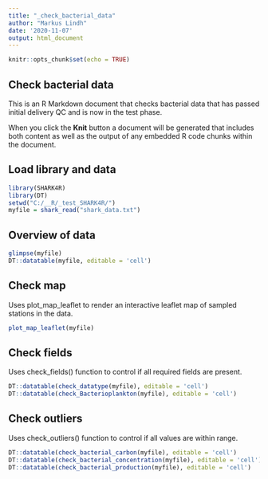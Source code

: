```yaml
---
title: "_check_bacterial_data"
author: "Markus Lindh"
date: '2020-11-07'
output: html_document
---
```


```r
knitr::opts_chunk$set(echo = TRUE)
```

## Check bacterial data

This is an R Markdown document that checks bacterial data that has passed initial delivery QC and is now in the test phase.

When you click the **Knit** button a document will be generated that includes both content as well as the output of any embedded R code chunks within the document.

## Load library and data

```r
library(SHARK4R)
library(DT)
setwd("C:/__R/_test_SHARK4R/")
myfile = shark_read("shark_data.txt")
```

## Overview of data

```r
glimpse(myfile)
DT::datatable(myfile, editable = 'cell')
```

## Check map

Uses plot_map_leaflet to render an interactive leaflet map of sampled stations in the data.

```r
plot_map_leaflet(myfile)
```

## Check fields

Uses check_fields() function to control if all required fields are present.

```r
DT::datatable(check_datatype(myfile), editable = 'cell')
DT::datatable(check_Bacterioplankton(myfile), editable = 'cell')
```
## Check outliers

Uses check_outliers() function to control if all values are within range.

```r
DT::datatable(check_bacterial_carbon(myfile), editable = 'cell')
DT::datatable(check_bacterial_concentration(myfile), editable = 'cell')
DT::datatable(check_bacterial_production(myfile), editable = 'cell')
```